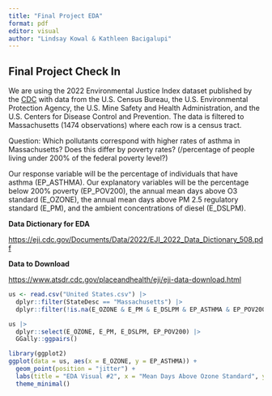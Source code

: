 ```yaml
---
title: "Final Project EDA"
format: pdf
editor: visual
author: "Lindsay Kowal & Kathleen Bacigalupi"
---
```


## Final Project Check In

We are using the 2022 Environmental Justice Index dataset published by the [CDC](https://www.atsdr.cdc.gov/placeandhealth/eji/index.html) with data from the U.S. Census Bureau, the U.S. Environmental Protection Agency, the U.S. Mine Safety and Health Administration, and the U.S. Centers for Disease Control and Prevention. The data is filtered to Massachusetts (1474 observations) where each row is a census tract.

Question: Which pollutants correspond with higher rates of asthma in Massachusetts? Does this differ by poverty rates? (/percentage of people living under 200% of the federal poverty level?) 

Our response variable will be the percentage of individuals that have asthma (EP_ASTHMA). Our explanatory variables will be the percentage below 200% poverty (EP_POV200), the annual mean days above O3 standard (E_OZONE), the annual mean days above PM 2.5 regulatory standard (E_PM), and the ambient concentrations of diesel (E_DSLPM). 

**Data Dictionary for EDA**

<https://eji.cdc.gov/Documents/Data/2022/EJI_2022_Data_Dictionary_508.pdf>

**Data to Download**

<https://www.atsdr.cdc.gov/placeandhealth/eji/eji-data-download.html>

```r
us <- read.csv("United States.csv") |>
  dplyr::filter(StateDesc == "Massachusetts") |>
  dplyr::filter(!is.na(E_OZONE & E_PM & E_DSLPM & EP_ASTHMA & EP_POV200))

```

```r
us |>
  dplyr::select(E_OZONE, E_PM, E_DSLPM, EP_POV200) |>
  GGally::ggpairs()
```

```r
library(ggplot2)
ggplot(data = us, aes(x = E_OZONE, y = EP_ASTHMA)) + 
  geom_point(position = "jitter") + 
  labs(title = "EDA Visual #2", x = "Mean Days Above Ozone Standard", y = "Percentage with Asthma") + 
  theme_minimal()
```
